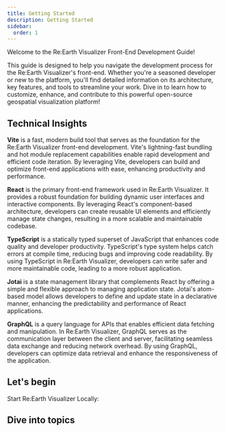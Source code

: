 ```yaml
---
title: Getting Started
description: Getting Started
sidebar:
  order: 1
---
```



Welcome to the Re:Earth Visualizer Front-End Development Guide!

This guide is designed to help you navigate the development process for the Re:Earth Visualizer's front-end. Whether you're a seasoned developer or new to the platform, you'll find detailed information on its architecture, key features, and tools to streamline your work. Dive in to learn how to customize, enhance, and contribute to this powerful open-source geospatial visualization platform!

## Technical Insights

**Vite** is a fast, modern build tool that serves as the foundation for the Re:Earth Visualizer front-end development. Vite's lightning-fast bundling and hot module replacement capabilities enable rapid development and efficient code iteration. By leveraging Vite, developers can build and optimize front-end applications with ease, enhancing productivity and performance.

**React** is the primary front-end framework used in Re:Earth Visualizer. It provides a robust foundation for building dynamic user interfaces and interactive components. By leveraging React's component-based architecture, developers can create reusable UI elements and efficiently manage state changes, resulting in a more scalable and maintainable codebase.

**TypeScript** is a statically typed superset of JavaScript that enhances code quality and developer productivity. TypeScript's type system helps catch errors at compile time, reducing bugs and improving code readability. By using TypeScript in Re:Earth Visualizer, developers can write safer and more maintainable code, leading to a more robust application.

**Jotai** is a state management library that complements React by offering a simple and flexible approach to managing application state. Jotai's atom-based model allows developers to define and update state in a declarative manner, enhancing the predictability and performance of React applications.

**GraphQL** is a query language for APIs that enables efficient data fetching and manipulation. In Re:Earth Visualizer, GraphQL serves as the communication layer between the client and server, facilitating seamless data exchange and reducing network overhead. By using GraphQL, developers can optimize data retrieval and enhance the responsiveness of the application.

## Let's begin

Start Re:Earth Visualizer Locally:

<LinkCard title="Getting Started" href="/introduction/getting-started" />

## Dive into topics

<LinkCard
  title="Project Architecture"
  href="/frontend-development/project-architecture"
/>

<LinkCard
  title="Component Architecture"
  href="/frontend-development/component-architecture"
/>

